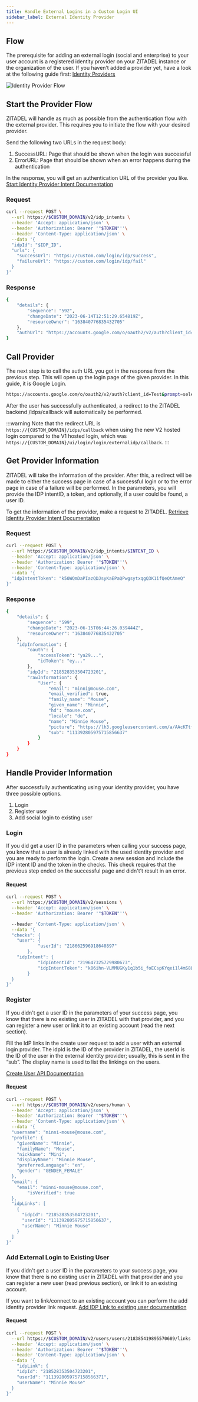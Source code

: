 ```yaml
---
title: Handle External Logins in a Custom Login UI
sidebar_label: External Identity Provider
---
```


## Flow

The prerequisite for adding an external login (social and enterprise) to your user account is a registered identity provider on your ZITADEL instance or the organization of the user.
If you haven’t added a provider yet, have a look at the following guide first: [Identity Providers](/docs/guides/integrate/identity-providers/introduction)

![Identity Provider Flow](/img/guides/login-ui/external-login-flow.png)

## Start the Provider Flow

ZITADEL will handle as much as possible from the authentication flow with the external provider.
This requires you to initiate the flow with your desired provider.

Send the following two URLs in the request body:

1. SuccessURL: Page that should be shown when the login was successful
2. ErrorURL: Page that should be shown when an error happens during the authentication

In the response, you will get an authentication URL of the provider you like.
[Start Identity Provider Intent Documentation](/docs/apis/resources/user_service_v2/user-service-start-identity-provider-intent)

### Request

```bash
curl --request POST \
  --url https://$CUSTOM_DOMAIN/v2/idp_intents \
  --header 'Accept: application/json' \
  --header 'Authorization: Bearer '"$TOKEN"''\
  --header 'Content-Type: application/json' \
  --data '{
  "idpId": "$IDP_ID",
  "urls": {
    "successUrl": "https://custom.com/login/idp/success",
    "failureUrl": "https://custom.com/login/idp/fail"
  }
}'
```

### Response

```bash
{
	"details": {
		"sequence": "592",
		"changeDate": "2023-06-14T12:51:29.654819Z",
		"resourceOwner": "163840776835432705"
	},
	"authUrl": "https://accounts.google.com/o/oauth2/v2/auth?client_id=Test&prompt=select_account&redirect_uri=https%3A%2F%2F$CUSTOM_DOMAIN%2Fidps%2Fcallback&response_type=code&scope=openid+profile+email&state=218525066445455617"
}
```

## Call Provider

The next step is to call the auth URL you got in the response from the previous step.
This will open up the login page of the given provider. In this guide, it is Google Login.

```bash
https://accounts.google.com/o/oauth2/v2/auth?client_id=Test&prompt=select_account&redirect_uri=https%3A%2F%2F$CUSTOM_DOMAIN%2Fidps%2Fcallback&response_type=code&scope=openid+profile+email&state=218525066445455617
```

After the user has successfully authenticated, a redirect to the ZITADEL backend /idps/callback will automatically be performed.

:::warning
Note that the redirect URL is `https://{CUSTOM_DOMAIN}/idps/callback` when using the new V2 hosted login compared to the V1 hosted login, which was `https://{CUSTOM_DOMAIN}/ui/login/login/externalidp/callback`.
:::

## Get Provider Information

ZITADEL will take the information of the provider. After this, a redirect will be made to either the success page in case of a successful login or to the error page in case of a failure will be performed. In the parameters, you will provide the IDP intentID, a token, and optionally, if a user could be found, a user ID.

To get the information of the provider, make a request to ZITADEL.
[Retrieve Identity Provider Intent Documentation](/docs/apis/resources/user_service_v2/user-service-retrieve-identity-provider-intent)

### Request

```bash
curl --request POST \
  --url https://$CUSTOM_DOMAIN/v2/idp_intents/$INTENT_ID \
  --header 'Accept: application/json' \
  --header 'Authorization: Bearer '"$TOKEN"''\
  --header 'Content-Type: application/json' \
  --data '{
  "idpIntentToken": "k50WQmDaPIazQDJsyKaEPaQPwgsytxqgQ3K1ifQeQtAmeQ"
}'
```

### Response

```bash
{
	"details": {
		"sequence": "599",
		"changeDate": "2023-06-15T06:44:26.039444Z",
		"resourceOwner": "163840776835432705"
	},
	"idpInformation": {
		"oauth": {
			"accessToken": "ya29...",
			"idToken": "ey..."
		},
		"idpId": "218528353504723201",
		"rawInformation": {
			"User": {
				"email": "minni@mouse.com",
				"email_verified": true,
				"family_name": "Mouse",
				"given_name": "Minnie",
				"hd": "mouse.com",
				"locale": "de",
				"name": "Minnie Mouse",
				"picture": "https://lh3.googleusercontent.com/a/AAcKTtf973Q7NH8KzKTMEZELPU9lx45WpQ9FRBuxFdPb=s96-c",
				"sub": "111392805975715856637"
			}
		}
	}
}
```

## Handle Provider Information

After successfully authenticating using your identity provider, you have three possible options.

1. Login
2. Register user
3. Add social login to existing user

### Login

If you did get a user ID in the parameters when calling your success page, you know that a user is already linked with the used identity provider and you are ready to perform the login.
Create a new session and include the IDP intent ID and the token in the checks.
This check requires that the previous step ended on the successful page and didn't’t result in an error.

#### Request

```bash
curl --request POST \
  --url https://$CUSTOM_DOMAIN/v2/sessions \
  --header 'Accept: application/json' \
  --header 'Authorization: Bearer '"$TOKEN"''\

  --header 'Content-Type: application/json' \
  --data '{
  "checks": {
	"user": {
      		"userId": "218662596918640897"
    	},
	"idpIntent": {
      		"idpIntentId": "219647325729980673",
      		"idpIntentToken": "k86ihn-VLMMUGKy1q1b5i_foECspKYqei1l4mS8LT7Xzjw"
    	}
  }
}'
```

### Register

If you didn't get a user ID in the parameters of your success page, you know that there is no existing user in ZITADEL with that provider, and you can register a new user or link it to an existing account (read the next section).

Fill the IdP links in the create user request to add a user with an external login provider.
The idpId is the ID of the provider in ZITADEL, the userId is the ID of the user in the external identity provider; usually, this is sent in the “sub”.
The display name is used to list the linkings on the users.

[Create User API Documentation](/docs/apis/resources/user_service_v2/user-service-add-human-user)

#### Request

```bash
curl --request POST \
  --url https://$CUSTOM_DOMAIN/v2/users/human \
  --header 'Accept: application/json' \
  --header 'Authorization: Bearer '"$TOKEN"''\
  --header 'Content-Type: application/json' \
  --data '{
  "username": "minni-mouse@mouse.com",
  "profile": {
    "givenName": "Minnie",
    "familyName": "Mouse",
    "nickName": "Mini",
    "displayName": "Minnie Mouse",
    "preferredLanguage": "en",
    "gender": "GENDER_FEMALE"
  },
  "email": {
    "email": "minni-mouse@mouse.com",
		"isVerified": true
  },
  "idpLinks": [
    {
      "idpId": "218528353504723201",
      "userId": "111392805975715856637",
      "userName": "Minnie Mouse"
    }
  ]
}'
```

### Add External Login to Existing User

If you didn't get a user ID in the parameters to your success page, you know that there is no existing user in ZITADEL with that provider and you can register a new user (read previous section), or link it to an existing account.

If you want to link/connect to an existing account you can perform the add identity provider link request.
[Add IDP Link to existing user documentation](/docs/apis/resources/user_service_v2/user-service-add-idp-link)

#### Request

```bash
curl --request POST \
  --url https://$CUSTOM_DOMAIN/v2/users/users/218385419895570689/links \
  --header 'Accept: application/json' \
  --header 'Authorization: Bearer '"$TOKEN"''\
  --header 'Content-Type: application/json' \
  --data '{
	"idpLink": {
    "idpId": "218528353504723201",
    "userId": "1113928059757158566371",
    "userName": "Minnie Mouse"
  }
}'
```
